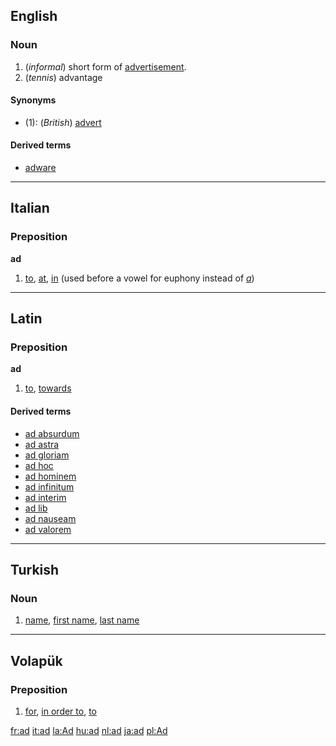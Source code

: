 ==English==
===Noun===
#(''informal'') short form of [[advertisement]].
#(''tennis'') advantage

====Synonyms====
*(1): (''British'') [[advert]]

====Derived terms====
*[[adware]]

----

==Italian==
===Preposition===
'''ad'''

#[[to]], [[at]], [[in]] (used before a vowel for euphony instead of ''[[a#Italian|a]]'')

----
==Latin==
===Preposition===
'''ad'''

#[[to]], [[towards]]

====Derived terms====
*[[ad absurdum]]
*[[ad astra]]
*[[ad gloriam]]
*[[ad hoc]]
*[[ad hominem]]
*[[ad infinitum]]
*[[ad interim]]
*[[ad lib]]<!-- not sure if this is really latin, please check -->
*[[ad nauseam]]
*[[ad valorem]]

----

==Turkish==
===Noun===
#[[name]], [[first name]], [[last name]]

----
==Volapük==
===Preposition===
#[[for]], [[in order to]], [[to]]

[[fr:ad]]
[[it:ad]]
[[la:Ad]]
[[hu:ad]]
[[nl:ad]]
[[ja:ad]]
[[pl:Ad]]